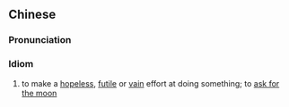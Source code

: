 {{also|水中捞月}}
==Chinese==
{{zh-forms|s=水中捞月|lit=to scoop (the reflection of) the moon out of the water}}

===Pronunciation===
{{zh-pron
|m=shuǐzhōng-lāoyuè
|c=seoi2 zung1 laau4 jyut6,seoi2 zung1 laau1 jyut6,seoi2 zung1 lou4 jyut6
|cat=id
}}

===Idiom===
{{zh-idiom}}

# to make a [[hopeless]], [[futile]] or [[vain]] effort at doing something; to [[ask for the moon]]
#: {{zh-syn|海中撈月|海底撈月|水底摸月|水中捉月}}